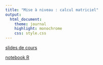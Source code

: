 ```yaml
---
title: "Mise à niveau : calcul matriciel"
output:
  html_document:
    theme: journal
    highlight: monochrome
    css: style.css
---
```


[slides de cours](http://masedki.github.io/enseignements/pdfs/matrice/lecture-slides.pdf)

<!-- [exemple de diagonalisation](http://masedki.github.io/enseignements/pdfs/exemple_diag.pdf) -->

[notebook R](http://masedki.github.io/enseignements/manmatrice/rnb_matrices.html)
